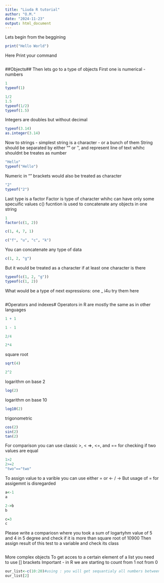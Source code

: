 ```yaml
---
title: "Liuda R tutorial"
author: "O.M."
date: "2024-11-23"
output: html_document
---
```



Lets begin from the beggining
```r
print("Hello World")
```
Here Print your command
```r

```


##Objects##
Then lets go to a type of objects
First one is numerical - numbers
```r
1
typeof(1)
```

```r
1/2
1.5
typeof(1/2)
typeof(1.5)
```
Integers are doubles but without decimal
```r
typeof(3.14)
as.integer(3.14) 
```


Now to strings - simplest string is a character - or a bunch of them
String should be separated by either "" or '', and represent line of text whihc shouldnt be treates as number
```r
"Hello"
typeof("Hello")
```
Numeric in "" brackets would also be treated as character
```r
"2"
typeof("2")
```

Last type is a factor
Factor is type of character whihc can have only some specuific values 
c() fucntion is used to concatenate any objects in one string
```r
1
factor(c(1, 2))
```

```r
c(1, 4, 7, 1)
```

```r
c("f", "u", "c", "k")
```
You can concatenate any type of data
```r
c(1, 2, "g")
```
But it would be treated as a character if at least one character is there
```r
typeof(c(1, 2, "g"))
typeof(c(1, 2))
```


What would be a type of  next expressions:
one
_
i4u
try them here
```r

```


#Operators and indexes#
Operators in R are mostly the same as in other languages 
```r
1 + 1

```

```r
1 - 1
```

```r
2/4
```

```r
2*4
```
square root
```r
sqrt(4)
```

```r
2^2
```
logarithm on base 2
```r
log(2)
```
logarithm on base 10
```r
log10(2)
```
trigonometric
```r
cos(2)
sin(2)
tan(2)
```
For comparison you can use classic >, < =>, <=, and == for checking if two values are equal
```r
1>2
2>=2
"two"=="two"
```




To assign value to a varible you can use either = or <- / ->
But usage of = for assigemnt is disregarded
```r
a<-1
a
```


```r
2->b
b
```


```r
c=3
c
```
Please write a compariosn where you took a sum of logartyhm value of 5 and 4 in 5 degree and check if it is more than square root of 10900
Then assign result of this test to a variable and check its class
```r

```




More complex objects
To get acces to a certain element of a list you need to use [] brackets
Important - in R we are starting to count from 1 not from 0
```r
our_list<-c(10:20)#using : you will get sequantialy all numbers between first and second
our_list[2]
```

